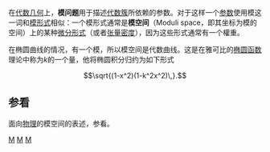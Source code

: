 在[[代数几何|代数几何]]上，'''模问题'''用于描述[[代数簇|代数簇]]所依赖的参数。对于这样一个[[参数|参数]]使用模这一词和[[模形式|模形式]]相似：一个模形式通常是'''模空间'''（Moduli space，即其坐标为模的空间）上的某种[[微分形式|微分形式]]（或者[[张量密度|张量密度]]），因为这些形式通常有一个權重。

在椭圆曲线的情况，有一个模，所以模空间是代数曲线。这是在雅可比的[[雅可比椭圆函数|椭圆函数]]理论中称为''k''的一个量，他将椭圆积分归约为如下形式

:<math>\sqrt{(1-x^2)(1-k^2x^2)\,}.</math>

==参看==

面向[[物理|物理]]的模空间的表述，参看{{le|模空間 (物理學)|Moduli (physics)|模}}。

{{Authority control}}

{{弦理论}}
[[Category:代數幾何|M]]
[[Category:模论|M]]
[[Category:不变量理论|M]]
